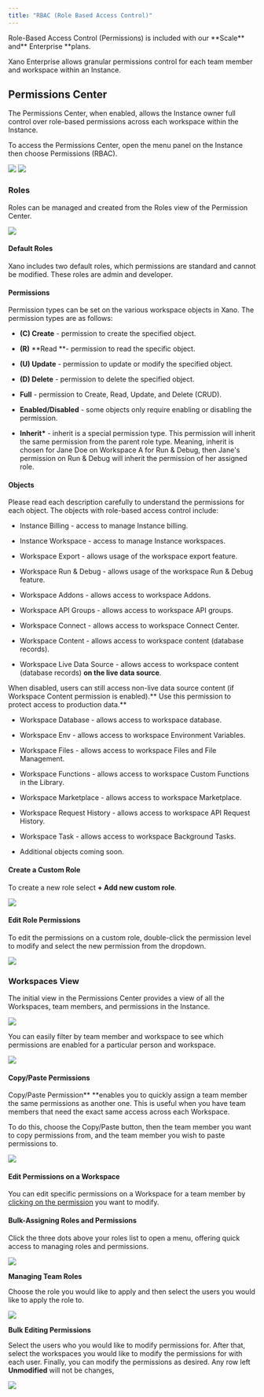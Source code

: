 ```yaml
---
title: "RBAC (Role Based Access Control)"
---
```


<Tip>
Role-Based Access Control (Permissions) is included with our **Scale** and** Enterprise **plans.

</Tip>

Xano Enterprise allows granular permissions control for each team member and workspace within an Instance.

## Permissions Center

The Permissions Center, when enabled, allows the Instance owner full control over role-based permissions across each workspace within the Instance.

To access the Permissions Center, open the menu panel on the Instance then choose Permissions (RBAC).

<Frame caption="Open the menu panel of your instance.">
  <img src="/images/e02e354c-image.jpeg" />
</Frame>

<Frame caption="Open Permissions (RBAC).">
  <img src="/images/6ebf66ec-image.jpeg" />
</Frame>


### Roles

Roles can be managed and created from the Roles view of the Permission Center.

<Frame caption="Manage Role in the Permissions Center.">
  <img src="/images/12009b4e-image.jpeg" />
</Frame>


#### Default Roles

Xano includes two default roles, which permissions are standard and cannot be modified. These roles are admin and developer.

#### Permissions

Permission types can be set on the various workspace objects in Xano. The permission types are as follows:

* **(C) Create** - permission to create the specified object.

* **(R)** **Read **- permission to read the specific object.

* **(U) Update** - permission to update or modify the specified object.

* **(D) Delete** - permission to delete the specified object.

* **Full** - permission to Create, Read, Update, and Delete (CRUD).

* **Enabled/Disabled** - some objects only require enabling or disabling the permission.

* **Inherit\*** - inherit is a special permission type. This permission will inherit the same permission from the parent role type. Meaning, inherit is chosen for Jane Doe on Workspace A for Run & Debug, then Jane's permission on Run & Debug will inherit the permission of her assigned role.

#### Objects

Please read each description carefully to understand the permissions for each object. The objects with role-based access control include:

* Instance Billing - access to manage Instance billing.

* Instance Workspace - access to manage Instance workspaces.

* Workspace Export - allows usage of the workspace export feature.

* Workspace Run & Debug - allows usage of the workspace Run & Debug feature.

* Workspace Addons - allows access to workspace Addons.

* Workspace API Groups - allows access to workspace API groups.

* Workspace Connect - allows access to workspace Connect Center.

* Workspace Content - allows access to workspace content (database records).

* Workspace Live Data Source - allows access to workspace content (database records) **on the live data source**.

<Info>
When disabled, users can still access non-live data source content (if Workspace Content permission is enabled).** Use this permission to protect access to production data.**

</Info>

* Workspace Database - allows access to workspace database.

* Workspace Env - allows access to workspace Environment Variables.

* Workspace Files - allows access to workspace Files and File Management.

* Workspace Functions - allows access to workspace Custom Functions in the Library.

* Workspace Marketplace - allows access to workspace Marketplace.

* Workspace Request History - allows access to workspace API Request History.

* Workspace Task - allows access to workspace Background Tasks.

* Additional objects coming soon.

#### Create a Custom Role

To create a new role select **+ Add new custom role**.

<Frame caption="Create a new Custom Role.">
  <img src="/images/44b8c2b1-image.jpeg" />
</Frame>

#### Edit Role Permissions

To edit the permissions on a custom role, double-click the permission level to modify and select the new permission from the dropdown.

<Frame caption="Modify Permissions of a Role.">
  <img src="/images/66fb44d6-image.jpeg" />
</Frame>

### Workspaces View

The initial view in the Permissions Center provides a view of all the Workspaces, team members, and permissions in the Instance.

<Frame caption="">
  <img src="/images/31eda0dd-image.jpeg" />
</Frame>

You can easily filter by team member and workspace to see which permissions are enabled for a particular person and workspace.

<Frame caption="In this example, we are looking at Michael's permissions across all workspaces.">
  <img src="/images/fff25e10-image.jpeg" />
</Frame>

#### **Copy/Paste Permissions**

Copy/Paste Permission** **enables you to quickly assign a team member the same permissions as another one. This is useful when you have team members that need the exact same access across each Workspace.

To do this, choose the Copy/Paste button, then the team member you want to copy permissions from, and the team member you wish to paste permissions to.

<Frame caption="COPY/PASTE Permissions of one team member to another.">
  <img src="/images/58221c73-image.jpeg" />
</Frame>

#### Edit Permissions on a Workspace

You can edit specific permissions on a Workspace for a team member by [clicking on the permission](/enterprise/enterprise-features/rbac-role-based-access-control#edit-role-permissions) you want to modify.

#### Bulk-Assigning Roles and Permissions

Click the three dots above your roles list to open a menu, offering quick access to managing roles and permissions.

<Frame caption="">
  <img src="/images/f8c6f212-image.jpeg" />
</Frame>

**Managing Team Roles**

Choose the role you would like to apply and then select the users you would like to apply the role to.

<Frame caption="">
  <img src="/images/39e88d76-image.jpeg" />
</Frame>

**Bulk Editing Permissions**

Select the users who you would like to modify permissions for. After that, select the workspaces you would like to modify the permissions for with each user. Finally, you can modify the permissions as desired. Any row left **Unmodified** will not be changes,

<Frame caption="">
  <img src="/images/c5bc08e4-image.jpeg" />
</Frame>



